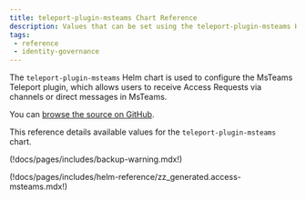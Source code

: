 ```yaml
---
title: teleport-plugin-msteams Chart Reference
description: Values that can be set using the teleport-plugin-msteams Helm chart
tags:
 - reference
 - identity-governance
---
```


The `teleport-plugin-msteams` Helm chart is used to configure the MsTeams Teleport plugin, which allows users to receive Access Requests via channels or direct messages in MsTeams.

You can [browse the source on GitHub](https://github.com/gravitational/teleport/tree/v(=teleport.version=)/examples/chart/access/msteams).

This reference details available values for the `teleport-plugin-msteams` chart.

(!docs/pages/includes/backup-warning.mdx!)

(!docs/pages/includes/helm-reference/zz_generated.access-msteams.mdx!)

